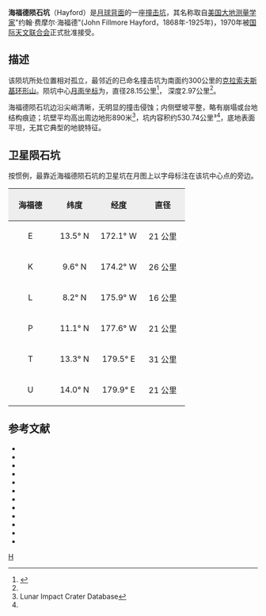 {{lunar crater data|
 image=Hayford crater 2034 med.jpg|240px|
 caption=月球轨道器2号拍摄的图像|
 latitude=12.68|
 N_or_S=N|
 longitude=176.45|
 E_or_W=W|
 diameter=28.15公里|
 depth=2.97公里|
 colong=177|
 eponym=约翰·费摩尔·海福德}}
'''海福德陨石坑'''（Hayford）是[[月球背面|月球背面]]的一座[[撞击坑|撞击坑]]，其名称取自[[美国|美国]][[大地测量学|大地测量学家]]"约翰·费摩尔·海福德"(John Fillmore Hayford，1868年-1925年)，1970年被[[国际天文联合会|国际天文联合会]]正式批准接受。

==描述==
该陨坑所处位置相对孤立，最邻近的已命名撞击坑为南面约300公里的[[克拉索夫斯基环形山|克拉索夫斯基环形山]]。陨坑中心[[月面坐标|月面坐标]]为{{Coord|12.68|N|176.45|W|globe:Moon|nogoogle=1|noosm=1}}，直径28.15公里<ref name="IAU">{{Cite web |url=http://planetarynames.wr.usgs.gov/Feature/2393 |title=Directory of the International Astronomical Union |accessdate=2016-06-26 |archive-date=2018-06-19 |archive-url=https://web.archive.org/web/20180619170252/https://planetarynames.wr.usgs.gov/Feature/2393 |dead-url=no }}</ref>，
深度2.97公里<ref name="LICD"/>。

海福德陨石坑边沿尖峭清晰，无明显的撞击侵蚀；内侧壁坡平整，略有崩塌或台地结构痕迹；坑壁平均高出周边地形890米<ref name=LICD>Lunar Impact Crater Database</ref>，坑内容积约530.74公里³<ref name="LICD"/>，底地表面平坦，无其它典型的地貌特征。

==卫星陨石坑==
按惯例，最靠近海福德陨石坑的卫星坑在月图上以字母标注在该坑中心点的旁边。

{| class="wikitable"
!width="25%" style="background:#eeeeee;" |海福德 
!width="25%" style="background:#eeeeee;" |纬度
!width="25%" style="background:#eeeeee;" |经度
!width="25%" style="background:#eeeeee;" |直径
|-
|align="center"|E
|align="center"|13.5° N
|align="center"|172.1° W
|align="center"|21 公里
|-
|align="center"|K
|align="center"|9.6° N
|align="center"|174.2° W
|align="center"|26 公里
|-
|align="center"|L
|align="center"|8.2° N
|align="center"|175.9° W
|align="center"|16 公里
|-
|align="center"|P
|align="center"|11.1° N
|align="center"|177.6° W
|align="center"|21 公里
|-
|align="center"|T
|align="center"|13.3° N
|align="center"|179.5° E
|align="center"|31 公里
|-
|align="center"|U
|align="center"|14.0° N
|align="center"|179.9° E
|align="center"|21 公里
|}

==参考文献==
{{reflist}}
{{refbegin}}
* {{cite book
  | last1 = Andersson
  | first1 = L. E.
  | last2 = Whitaker
  | first2 = E. A.
  | authorlink2 = Ewen Whitaker
  | date = 1982
  | title = [[NASA|NASA]] Catalogue of Lunar Nomenclature
  | publisher = NASA RP-1097
  | ref = harv
  }}
* {{cite web
  | last = Blue
  | first = Jennifer
  | date = July 25, 2007
  | title = Gazetteer of Planetary Nomenclature
  | publisher = [[United_States_Geological_Survey|USGS]]
  | url = http://planetarynames.wr.usgs.gov/
  | accessdate = 2007-08-05
  | ref = harv
  | archive-date = 2012-04-08
  | archive-url = https://www.webcitation.org/66mXDr4G9?url=http://planetarynames.wr.usgs.gov/
  | dead-url = no
  }}
* {{cite book
  | last1 = Bussey
  | first1 = B.
  | authorlink1 = Ben Bussey
  | last2 = Spudis
  | first2 = P.
  | authorlink2 = Paul Spudis
  | date = 2004
  | title = The Clementine Atlas of the Moon
  | publisher = Cambridge University Press
  | location = New York
  | isbn = 978-0-521-81528-4
  | ref = harv
  }}
* {{cite book
  | last1 = Cocks
  | first1 = Elijah E.
  | last2 = Cocks
  | first2 = Josiah C.
  | date = 1995
  | title = Who's Who on the Moon: A Biographical Dictionary of Lunar Nomenclature
  | url = https://archive.org/details/isbn_9780936389271
  | publisher = Tudor Publishers
  | isbn = 978-0-936389-27-1
  | ref = harv
  }}
* {{cite web
  | last = McDowell
  | first = Jonathan
  | date = July 15, 2007
  | url = http://host.planet4589.org/astro/lunar/
  | title = Lunar Nomenclature
  | publisher = Jonathan's Space Report
  | accessdate = 2007-10-24
  | ref = harv
  | archive-date = 2012-05-26
  | archive-url = https://www.webcitation.org/67wcYNfK3?url=http://host.planet4589.org/astro/lunar/
  | dead-url = no
  }}
* {{cite journal| last1 = Menzel| first1 = D. H.| last2 = Minnaert| first2 = M.| last3 = Levin| first3 = B.| last4 = Dollfus| first4 = A.| last5 = Bell| first5 = B.| title = Report on Lunar Nomenclature by the Working Group of Commission 17 of the IAU| doi = 10.1007/BF00171763| journal = Space Science Reviews| volume = 12| issue = 2| pages = 136–186| date = 1971| bibcode = 1971SSRv...12..136M| ref = harv}}
* {{cite book
  | first = Patrick
  | last = Moore
  | authorlink = Patrick Moore
  | date = 2001
  | title = On the Moon
  | url = https://archive.org/details/patrickmooreonmo00patr
  | publisher = Sterling Publishing Co.
  | isbn = 978-0-304-35469-6
  | ref = harv
  }}
* {{cite book
  | first = Fred W.
  | last = Price
  | date = 1988
  | title = The Moon Observer's Handbook
  | publisher = Cambridge University Press
  | isbn = 978-0-521-33500-3
  | ref = harv
  }}
* {{cite book
  | last = Rükl
  | first = Antonín
  | authorlink = Antonín Rükl
  | date = 1990
  | title = Atlas of the Moon
  | publisher = Kalmbach Books
  | isbn = 978-0-913135-17-4
  | ref = harv
  }}
* {{cite book
  | last = Webb
  | first = Rev. T. W.
  | authorlink = Thomas William Webb
  | date = 1962
  | title = Celestial Objects for Common Telescopes
  | url = https://archive.org/details/celestialobjects00webb
  | edition = 6th revised
  | publisher = Dover
  | isbn = 978-0-486-20917-3
  | ref = harv
  }}
* {{cite book
  | first = Ewen A.
  | last = Whitaker
  | authorlink = Ewen Whitaker
  | date = 1999
  | title = Mapping and Naming the Moon
  | publisher = Cambridge University Press
  | isbn = 978-0-521-62248-6
  | ref = harv
  }}
* {{cite book
  | first = Peter T.
  | last = Wlasuk
  | date = 2000
  | title = Observing the Moon
  | publisher = Springer
  | isbn = 978-1-85233-193-1
  | ref = harv
 }}
{{refend}}

[[Category:月球环形山|H]]
{{月球環形山 (G-K)}}